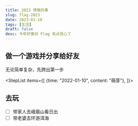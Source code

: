 ```yaml
---
title: 2023 想做的事
slug: flag-2023
date: 2023-01-10
tags: [生活]
draft: false
desc: 今年好像对 Flag 有点信心了
---
```



## 做一个游戏并分享给好友
无论简单复杂，先跨出第一步

<StepList items={[
  {time: "2022-01-10", content: "萌芽"},
]}></StepList>

## 去玩

- [ ] 带家人去峨眉山看日出
- [ ] 带老婆去环游洱海